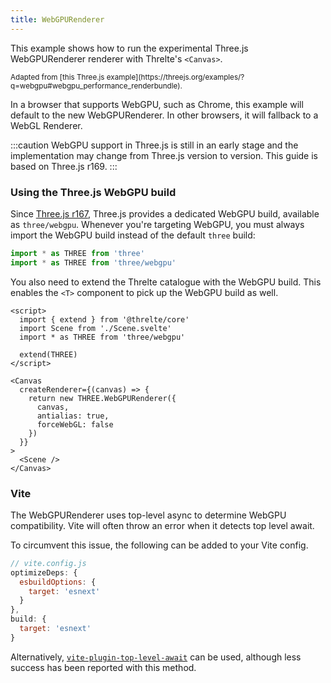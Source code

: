 ```yaml
---
title: WebGPURenderer
---
```



This example shows how to run the experimental Three.js WebGPURenderer renderer with Threlte's `<Canvas>`.

<Example path="renderers/WebGPU" />

<small>
  Adapted from [this Three.js
  example](https://threejs.org/examples/?q=webgpu#webgpu_performance_renderbundle).
</small>

In a browser that supports WebGPU, such as Chrome, this example will default to
the new WebGPURenderer. In other browsers, it will fallback to a WebGL Renderer.

:::caution
WebGPU support in Three.js is still in an early stage and the implementation may change from
Three.js version to version. This guide is based on Three.js r169.
:::

### Using the Three.js WebGPU build

Since [Three.js r167](https://github.com/mrdoob/three.js/releases/tag/r167),
Three.js provides a dedicated WebGPU build, available as `three/webgpu`.
Whenever you're targeting WebGPU, you must always import the WebGPU build
instead of the default `three` build:

```ts {1}- {2}+
import * as THREE from 'three'
import * as THREE from 'three/webgpu'
```

You also need to extend the Threlte catalogue with the WebGPU build. This
enables the `<T>` component to pick up the WebGPU build as well.

```svelte title="App.svelte"
<script>
  import { extend } from '@threlte/core'
  import Scene from './Scene.svelte'
  import * as THREE from 'three/webgpu'

  extend(THREE)
</script>

<Canvas
  createRenderer={(canvas) => {
    return new THREE.WebGPURenderer({
      canvas,
      antialias: true,
      forceWebGL: false
    })
  }}
>
  <Scene />
</Canvas>
```

### Vite

The WebGPURenderer uses top-level async to determine WebGPU compatibility. Vite
will often throw an error when it detects top level await.

To circumvent this issue, the following can be added to your Vite config.

```js
// vite.config.js
optimizeDeps: {
  esbuildOptions: {
    target: 'esnext'
  }
},
build: {
  target: 'esnext'
}
```

Alternatively,
[`vite-plugin-top-level-await`](https://github.com/Menci/vite-plugin-top-level-await)
can be used, although less success has been reported with this method.
